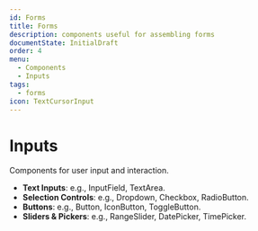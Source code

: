 ```yaml
---
id: Forms
title: Forms
description: components useful for assembling forms
documentState: InitialDraft
order: 4
menu:
  - Components
  - Inputs
tags:
  - forms
icon: TextCursorInput
---
```


# Inputs

Components for user input and interaction.

- **Text Inputs**: e.g., InputField, TextArea.
- **Selection Controls**: e.g., Dropdown, Checkbox, RadioButton.
- **Buttons**: e.g., Button, IconButton, ToggleButton.
- **Sliders & Pickers**: e.g., RangeSlider, DatePicker, TimePicker.
